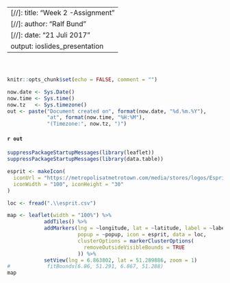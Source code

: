 <header>
---
[//]: title: "Week 2 -Assignment"
[//]: author: "Ralf Bund"
[//]: date: "21 Juli 2017"
output: ioslides_presentation
---
</header>
<main>
```{r setup, include=FALSE}
knitr::opts_chunk$set(echo = FALSE, comment = "")
```

```{R}

now.date <- Sys.Date()
now.time <- Sys.time()
now.tz   <- Sys.timezone()
out <- paste("Document created on", format(now.date, "%d.%m.%Y"), 
             "at", format(now.time, "%H:%M"), 
             "(Timezone:", now.tz, ")")
```
#### `r out`

```{R}
suppressPackageStartupMessages(library(leaflet))
suppressPackageStartupMessages(library(data.table))

esprit <- makeIcon(
  iconUrl = "https://metropolisatmetrotown.com/media/stores/logos/Esprit-clothing-accessories-men-women-children-logo.svg",
  iconWidth = "100", iconHeight = "30"
)

loc <- fread(".\\esprit.csv")

map <- leaflet(width = "100%") %>% 
            addTiles() %>% 
            addMarkers(lng = ~longitude, lat = ~latitude, label = ~label, 
                       popup = ~popup, icon = esprit, data = loc,
                       clusterOptions = markerClusterOptions(
                         removeOutsideVisibleBounds = TRUE
                       )) %>%
            setView(lng = 6.863802, lat = 51.289886, zoom = 1)
#            fitBounds(6.86, 51.291, 6.867, 51.288)
map

```
</main>